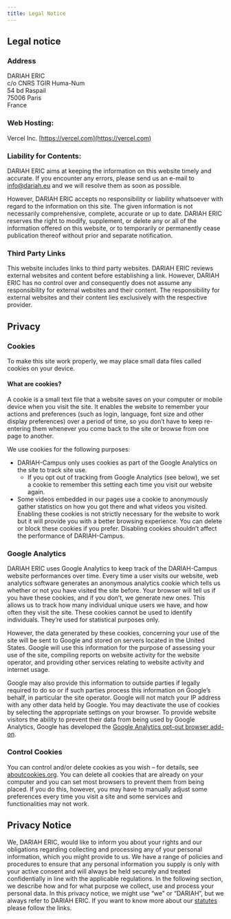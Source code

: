 ```yaml
---
title: Legal Notice
---
```


## Legal notice

### Address

DARIAH ERIC \
c/o CNRS TGIR Huma-Num \
54 bd Raspail \
75006 Paris \
France


### Web Hosting:
Vercel Inc. [https://vercel.com](https://vercel.com)

### Liability for Contents:
DARIAH ERIC aims at keeping the information on this website timely and accurate. If you encounter any errors, please send us an e-mail to [info@dariah.eu](info@dariah.eu) and we will resolve them as soon as possible.

However, DARIAH ERIC accepts no responsibility or liability whatsoever with regard to the information on this site. The given information is not necessarily comprehensive, complete, accurate or up to date. DARIAH ERIC reserves the right to modify, supplement, or delete any or all of the information offered on this website, or to temporarily or permanently cease publication thereof without prior and separate notification.

### Third Party Links
This website includes links to third party websites. DARIAH ERIC reviews external websites and content before establishing a link. However, DARIAH ERIC has no control over and consequently does not assume any responsibility for external websites and their content. The responsibility for external websites and their content lies exclusively with the respective provider.

## Privacy

### Cookies
To make this site work properly, we may place small data files called cookies on your device.

#### What are cookies?
A cookie is a small text file that a website saves on your computer or mobile device when you visit the site. It enables the website to remember your actions and preferences (such as login, language, font size and other display preferences) over a period of time, so you don’t have to keep re-entering them whenever you come back to the site or browse from one page to another.

We use cookies for the following purposes:
 - DARIAH-Campus only uses cookies as part of the Google Analytics on the site to track site use.
   - If you opt out of tracking from Google Analytics (see below), we set a cookie to remember this setting each time you visit our website again.
 - Some videos embedded in our pages use a cookie to anonymously gather statistics on how you got there and what videos you visited. Enabling these cookies is not strictly necessary for the website to work but it will provide you with a better browsing experience.
You can delete or block these cookies if you prefer.  Disabling cookies shouldn’t affect the performance of DARIAH-Campus.


### Google Analytics
DARIAH ERIC uses Google Analytics to keep track of the DARIAH-Campus website performances over time. Every time a user visits our website, web analytics software generates an anonymous analytics cookie which tells us whether or not you have visited the site before. Your browser will tell us if you have these cookies, and if you don’t, we generate new ones. This allows us to track how many individual unique users we have, and how often they visit the site. These cookies cannot be used to identify individuals. They’re used for statistical purposes only.

However, the data generated by these cookies, concerning your use of the site will be sent to Google and stored on servers located in the United States. Google will use this information for the purpose of assessing your use of the site, compiling reports on website activity for the website operator, and providing other services relating to website activity and internet usage.

Google may also provide this information to outside parties if legally required to do so or if such parties process this information on Google’s behalf, in particular the site operator. Google will not match your IP address with any other data held by Google. You may deactivate the use of cookies by selecting the appropriate settings on your browser.
To provide website visitors the ability to prevent their data from being used by Google Analytics, Google has developed the [Google Analytics opt-out browser add-on](https://tools.google.com/dlpage/gaoptout?hl=en).

### Control Cookies
You can control and/or delete cookies as you wish – for details, see [aboutcookies.org](http://aboutcookies.org/). You can delete all cookies that are already on your computer and you can set most browsers to prevent them from being placed. If you do this, however, you may have to manually adjust some preferences every time you visit a site and some services and functionalities may not work.

## Privacy Notice

We, DARIAH ERIC, would like to inform you about your rights and our obligations regarding collecting and processing any of your personal information, which you might provide to us. We have a range of policies and procedures to ensure that any personal information you supply is only with your active consent and will always be held securely and treated confidentially in line with the applicable regulations. In the following section, we describe how and for what purpose we collect, use and process your personal data. In this privacy notice, we might use “we” or “DARIAH”, but we always refer to DARIAH ERIC. If you want to know more about our [statutes](https://www.dariah.eu/wp-content/uploads/2017/02/170405_DARIAH_ERIC_Statutes.pdf) please follow the links.
